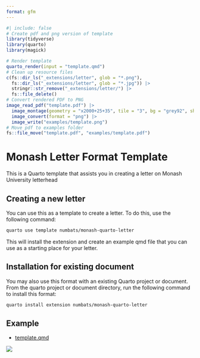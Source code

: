 ```yaml
---
format: gfm
---
```


<!-- README.md is generated from README.qmd. Please edit that file -->

```r
#| include: false
# Create pdf and png version of template
library(tidyverse)
library(quarto)
library(magick)

# Render template
quarto_render(input = "template.qmd")
# Clean up resource files
c(fs::dir_ls("_extensions/letter", glob = "*.png"),
  fs::dir_ls("_extensions/letter", glob = "*.jpg")) |>
  stringr::str_remove("_extensions/letter/") |>
  fs::file_delete()
# Convert rendered PDF to PNG
image_read_pdf("template.pdf") |>
  image_montage(geometry = "x2000+25+35", tile = "3", bg = "grey92", shadow = TRUE) |>
  image_convert(format = "png") |>
  image_write("examples/template.png")
# Move pdf to examples folder
fs::file_move("template.pdf", "examples/template.pdf")
```

# Monash Letter Format Template

This is a Quarto template that assists you in creating a letter on Monash University letterhead

## Creating a new letter

You can use this as a template to create a letter.
To do this, use the following command:

```bash
quarto use template numbats/monash-quarto-letter
```

This will install the extension and create an example qmd file that you can use as a starting place for your letter.

## Installation for existing document

You may also use this format with an existing Quarto project or document.
From the quarto project or document directory, run the following command to install this format:

```bash
quarto install extension numbats/monash-quarto-letter
```

## Example

- [template.qmd](template.qmd)

[![](examples/template.png)](examples/template.pdf)
